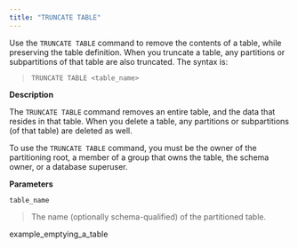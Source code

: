 ```yaml
---
title: "TRUNCATE TABLE"
---
```


Use the `TRUNCATE TABLE` command to remove the contents of a table, while preserving the table definition. When you truncate a table, any partitions or subpartitions of that table are also truncated. The syntax is:

> `TRUNCATE TABLE <table_name>`

**Description**

The `TRUNCATE TABLE` command removes an entire table, and the data that resides in that table. When you delete a table, any partitions or subpartitions (of that table) are deleted as well.

To use the `TRUNCATE TABLE` command, you must be the owner of the partitioning root, a member of a group that owns the table, the schema owner, or a database superuser.

**Parameters**

`table_name`

> The name (optionally schema-qualified) of the partitioned table.

<div class="toctree" data-maxdepth="3">

example_emptying_a_table

</div>
